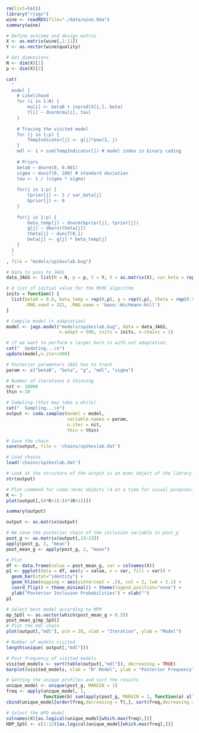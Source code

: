 ```r
rm(list=ls())
library("rjags")
wine <- readRDS(file="./data/wine.Rda")
summary(wine)
```
```r
# Define outcome and design matrix
X <- as.matrix(wine[,1:11])
Y <- as.vector(wine$quality)

# Get dimensions
N <- dim(X)[1]
p <- dim(X)[2]
```

```r
cat(
  "
  model {
    # Likelihood 
    for (i in 1:N) {
    	mu[i] <- beta0 + inprod(X[i,], beta)
    	Y[i] ~ dnorm(mu[i], tau)
    } 
  
    # Tracing the visited model
    for (j in 1:p) {
    	TempIndicator[j] <- g[j]*pow(2, j) 
    }
    mdl <- 1 + sum(TempIndicator[]) # model index in binary coding 
  
    # Priors
    beta0 ~ dnorm(0, 0.001)
    sigma ~ dunif(0, 100) # standard deviation
    tau <- 1 / (sigma * sigma)
  
    for(j in 1:p) {
    	tprior[j] <- 1 / var_beta[j]
    	bprior[j] <- 0
    }
  
    for(j in 1:p) {
    	beta_temp[j] ~ dnorm(bprior[j], tprior[j])
    	g[j] ~ dbern(theta[j])
    	theta[j] ~ dunif(0,1)
    	beta[j] <- g[j] * beta_temp[j]	
    }
  }
  "
, file = "models/spikeslab.bug")

# Data to pass to JAGS
data_JAGS <- list(N = N, p = p, Y = Y, X = as.matrix(X), var_beta = rep(1, p))

# A list of initial value for the MCMC algorithm 
inits = function() {
  list(beta0 = 0.0, beta_temp = rep(0,p), g = rep(0,p), theta = rep(0.5, p),
       .RNG.seed = 321, .RNG.name = 'base::Wichmann-Hill') 
}

# Compile model (+ adaptation)
model <- jags.model("models/spikeslab.bug", data = data_JAGS,
                    n.adapt = 500, inits = inits, n.chains = 1) 
```

```r
# if we want to perform a larger burn in with not adaptation.
cat("  Updating...\n")
update(model,n.iter=500)

# Posterior parameters JAGS has to track
param <- c("beta0", "beta", "g", "mdl", "sigma")

# Number of iterations & thinning
nit <- 10000
thin <-10
```

```r
# Sampling (this may take a while)
cat("  Sampling...\n")
output <- coda.samples(model = model,
                       variable.names = param,
                       n.iter = nit,
                       thin = thin)

# Save the chain
save(output, file = 'chains/spikeslab.dat')
```
```r
# Load chains
load('chains/spikeslab.dat')

# Look at the structure of the output is an mcmc object of the library coda
str(output)
```

```r
# Plot command for coda::mcmc objects (4 at a time for visual purposes)
K <- 3
plot(output[,(4*K+1):(4*(K+1))])
```

```r
summary(output)
```
```r
output <- as.matrix(output)
```

```r
# We save the posterior chain of the inclusion variable in post_g
post_g <- as.matrix(output[,13:23])
apply(post_g, 2, "mean")
post_mean_g <- apply(post_g, 2, "mean") 
```
```r
# Plot
df <- data.frame(value = post_mean_g, var = colnames(X))
p1 <- ggplot(data = df, aes(y = value, x = var, fill = var)) + 
  geom_bar(stat="identity") + 
  geom_hline(mapping = aes(yintercept = .5), col = 2, lwd = 1.1) +
  coord_flip() + theme_minimal() + theme(legend.position="none") + 
  ylab("Posterior Inclusion Probabilities") + xlab("")
p1
```
```r
# Select best model according to MPM
mp_SpSl <- as.vector(which(post_mean_g > 0.5))
post_mean_g[mp_SpSl]
# Plot the mdl chain
plot(output[,"mdl"], pch = 20, xlab = "Iteration", ylab = "Model")
```
```r
# Number of models visited
length(unique( output[,"mdl"]))
```
```r
# Post frequency of visited models
visited_models <- sort(table(output[,"mdl"]), decreasing = TRUE)
barplot(visited_models, xlab = "N° Model", ylab = "Posterior Frequency")
```
```r
# Getting the unique profiles and sort the results
unique_model <- unique(post_g, MARGIN = 1)
freq <- apply(unique_model, 1,
              function(b) sum(apply(post_g, MARGIN = 1, function(a) all(a == b))))
cbind(unique_model[order(freq,decreasing = T),], sort(freq,decreasing = T))
```
```r
# Select the HPD model 
colnames(X)[as.logical(unique_model[which.max(freq),])]
HDP_SpSl <- c(1:12)[as.logical(unique_model[which.max(freq),])]
```


